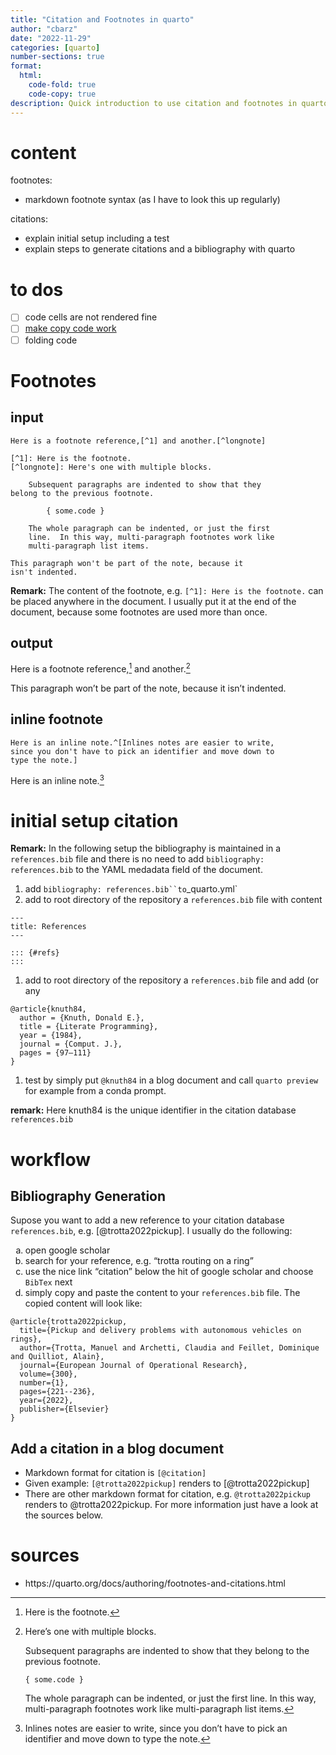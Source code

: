 ```yaml
---
title: "Citation and Footnotes in quarto"
author: "cbarz"
date: "2022-11-29"
categories: [quarto]
number-sections: true
format:
  html:
    code-fold: true
    code-copy: true
description: Quick introduction to use citation and footnotes in quarto
---
```


# content

footnotes:

- markdown footnote syntax (as I have to look this up regularly)

citations:

- explain initial setup including a test
- explain steps to generate citations and a bibliography with quarto

# to dos

- [ ] code cells are not rendered fine
- [ ] [make copy code work](https://quarto.org/docs/output-formats/html-code.html#copy-button)
- [ ] folding code

# Footnotes

## input

````
Here is a footnote reference,[^1] and another.[^longnote]

[^1]: Here is the footnote.
[^longnote]: Here's one with multiple blocks.

    Subsequent paragraphs are indented to show that they
belong to the previous footnote.

        { some.code }

    The whole paragraph can be indented, or just the first
    line.  In this way, multi-paragraph footnotes work like
    multi-paragraph list items.

This paragraph won't be part of the note, because it
isn't indented.
````

**Remark:** The content of the footnote, e.g. ```[^1]: Here is the footnote.``` can be placed anywhere in the document. I usually put it at the end of the document, because some footnotes are used more than once.

## output

Here is a footnote reference,[^1] and another.[^longnote]

[^1]: Here is the footnote.

[^longnote]: Here's one with multiple blocks.

    Subsequent paragraphs are indented to show that they
belong to the previous footnote.

        { some.code }

    The whole paragraph can be indented, or just the first
    line.  In this way, multi-paragraph footnotes work like
    multi-paragraph list items.

This paragraph won't be part of the note, because it
isn't indented.

## inline footnote

````
Here is an inline note.^[Inlines notes are easier to write,
since you don't have to pick an identifier and move down to
type the note.]
````

Here is an inline note.^[Inlines notes are easier to write,
since you don't have to pick an identifier and move down to
type the note.]

# initial setup citation

**Remark:** In the following setup the bibliography is maintained in a `references.bib` file and there is no need to add `bibliography: references.bib` to the YAML medadata field of the document.

1. add `bibliography: references.bib``to `_quarto.yml`
1. add to root directory of the repository a `references.bib` file with content
````
---
title: References
---

::: {#refs}
:::
````
1. add to root directory of the repository a `references.bib` file and add (or any 
````
@article{knuth84,
  author = {Knuth, Donald E.},
  title = {Literate Programming},
  year = {1984},
  journal = {Comput. J.},
  pages = {97–111}
}
````

1. test by simply put `@knuth84` in a blog document and call `quarto preview` for example from a conda prompt.

**remark:** Here knuth84 is the unique identifier in the citation database `references.bib`

# workflow

## Bibliography Generation

Supose you want to add a new reference to your citation database `references.bib`, e.g. [@trotta2022pickup]. I usually do the following:

a. open google scholar
a. search for your reference, e.g. "trotta routing on a ring"
a. use the nice link "citation" below the hit of google scholar and choose `BibTex` next
a. simply copy and paste the content to your `references.bib` file. The copied content will look like:
````
@article{trotta2022pickup,
  title={Pickup and delivery problems with autonomous vehicles on rings},
  author={Trotta, Manuel and Archetti, Claudia and Feillet, Dominique and Quilliot, Alain},
  journal={European Journal of Operational Research},
  volume={300},
  number={1},
  pages={221--236},
  year={2022},
  publisher={Elsevier}
}
````

## Add a citation in a blog document

- Markdown format for citation is `[@citation]`
- Given example: `[@trotta2022pickup]` renders to [@trotta2022pickup]
- There are other markdown format for citation, e.g. `@trotta2022pickup` renders to @trotta2022pickup. For more information just have a look at the sources below.

# sources 
- https://quarto.org/docs/authoring/footnotes-and-citations.html